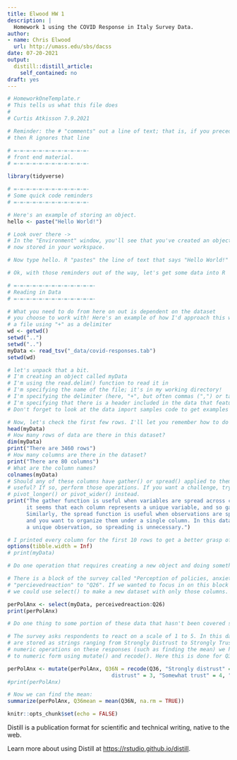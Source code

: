 ```yaml
---
title: Elwood HW 1
description: |
  Homework 1 using the COVID Response in Italy Survey Data.
author:
- name: Chris Elwood
  url: http://umass.edu/sbs/dacss
date: 07-20-2021
output:
  distill::distill_article:
    self_contained: no
draft: yes
---
```

```r
# HomeworkOneTemplate.r
# This tells us what this file does
#
# Curtis Atkisson 7.9.2021

# Reminder: the # "comments" out a line of text; that is, if you precede a line with "#",
# then R ignores that line

# =-=-=-=-=-=-=-=-=-=-=-=-
# front end material.
# =-=-=-=-=-=-=-=-=-=-=-=-

library(tidyverse)

# =-=-=-=-=-=-=-=-=-=-=-=-
# Some quick code reminders
# =-=-=-=-=-=-=-=-=-=-=-=-

# Here's an example of storing an object.
hello <- paste("Hello World!")

# Look over there ->
# In the "Environment" window, you'll see that you've created an object that is
# now stored in your workspace.

# Now type hello. R "pastes" the line of text that says "Hello World!" as your output.

# Ok, with those reminders out of the way, let's get some data into R

# =-=-=-=-=-=-=-=-=-=-=-=-=-
# Reading in Data
# =-=-=-=-=-=-=-=-=-=-=-=-=-

# What you need to do from here on out is dependent on the dataset
# you choose to work with! Here's an example of how I'd approach this with
# a file using "+" as a delimiter
wd <- getwd()
setwd("..")
setwd("..")
myData <- read_tsv("_data/covid-responses.tab")
setwd(wd)

# let's unpack that a bit.
# I'm creating an object called myData
# I'm using the read.delim() function to read it in
# I'm specifying the name of the file; it's in my working directory!
# I'm specifying the delimiter (here, "+", but often commas (",") or tabs ("\t")
# I'm specifying that there is a header included in the data that features the variable names
# Don't forget to look at the data import samples code to get examples of other ways to import data.

# Now, let's check the first few rows. I'll let you remember how to do that!
head(myData)
# How many rows of data are there in this dataset?
dim(myData)
print("There are 3460 rows")
# How many columns are there in the dataset?
print("There are 80 columns")
# What are the column names?
colnames(myData)
# Should any of these columns have gather() or spread() applied to them to make them more
# useful? If so, perform those operations. If you want a challenge, try to use
# pivot_longer() or pivot_wider() instead.
print("The gather function is useful when variables are spread across columns. In this dataset
      it seems that each column represents a unique variable, and so gathering is unnecessary.
      Similarly, the spread function is useful when observations are split across multiple rows
      and you want to organize them under a single column. In this dataset each row represents
      a unique observation, so spreading is unnecessary.")

# I printed every column for the first 10 rows to get a better grasp of the whole dataset:
options(tibble.width = Inf)
# print(myData)

# Do one operation that requires creating a new object and doing something to that object

# There is a block of the survey called "Perception of policies, anxiety" from columns
# "percievedreaction" to "Q26". If we wanted to focus in on this block for whatever reason, 
# we could use select() to make a new dataset with only those columns.

perPolAnx <- select(myData, perceivedreaction:Q26)
print(perPolAnx)

# Do one thing to some portion of these data that hasn't been covered so far in the course materials. Be creative and have fun!

# The survey asks respondents to react on a scale of 1 to 5. In this dataset those responses
# are stored as strings ranging from Strongly Distrust to Strongly Trust. If we want to perform
# numeric operations on these responses (such as finding the mean) we have to convert them back
# to numeric form using mutate() and recode(). Here this is done for Q36:

perPolAnx <- mutate(perPolAnx, Q36N = recode(Q36, "Strongly distrust" = 1, "Distrust" = 2, "Neither trust nor
                                 distrust" = 3, "Somewhat trust" = 4, "Strongly trust" = 5))
#print(perPolAnx)

# Now we can find the mean:
summarize(perPolAnx, Q36mean = mean(Q36N, na.rm = TRUE))
```

```r
knitr::opts_chunk$set(echo = FALSE)
```

Distill is a publication format for scientific and technical writing, native to the web.

Learn more about using Distill at <https://rstudio.github.io/distill>.


